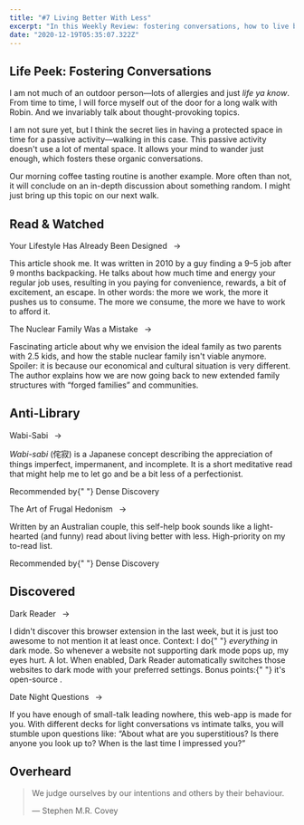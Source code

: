 ```yaml
---
title: "#7 Living Better With Less"
excerpt: "In this Weekly Review: fostering conversations, how to live better with less, a new anti-library section"
date: "2020-12-19T05:35:07.322Z"
---
```


## Life Peek: Fostering Conversations

I am not much of an outdoor person—lots of allergies and just _life ya know_. From time to time, I will force myself out of the door for a long walk with Robin. And we invariably talk about thought-provoking topics.

I am not sure yet, but I think the secret lies in having a protected space in time for a passive activity—walking in this case. This passive activity doesn't use a lot of mental space. It allows your mind to wander just enough, which fosters these organic conversations.

Our morning coffee tasting routine is another example. More often than not, it will conclude on an in-depth discussion about something random. I might just bring up this topic on our next walk.

## Read & Watched

<Flex>
  <Column size="1/3">
    <p>
      <Link href="https://www.raptitude.com/2010/07/your-lifestyle-has-already-been-designed">
        Your Lifestyle Has Already Been Designed
      </Link>
      &ensp;→
    </p>
  </Column>
  <Column size="2/3">
    <p>
      This article shook me. It was written in 2010 by a guy finding a 9–5 job
      after 9 months backpacking. He talks about how much time and energy your
      regular job uses, resulting in you paying for convenience, rewards, a bit
      of excitement, an escape. In other words: the more we work, the more it
      pushes us to consume. The more we consume, the more we have to work to
      afford it.
    </p>
  </Column>
</Flex>
<Flex>
  <Column size="1/3">
    <p>
      <Link href="https://www.theatlantic.com/magazine/archive/2020/03/the-nuclear-family-was-a-mistake">
        The Nuclear Family Was a Mistake
      </Link>
      &ensp;→
    </p>
  </Column>
  <Column size="2/3">
    <p>
      Fascinating article about why we envision the ideal family as two parents
      with 2.5 kids, and how the stable nuclear family isn't viable anymore.
      Spoiler: it is because our economical and cultural situation is very
      different. The author explains how we are now going back to new extended
      family structures with “forged families” and communities.
    </p>
  </Column>
</Flex>

## Anti-Library

<Flex>
  <Column size="1/3">
    <p>
      <Link href="https://bookshop.org/books/wabi-sabi-for-artists-designers-poets-philosophers/9780981484600/?utm_source=densediscovery&utm_medium=email&utm_campaign=newsletter-issue-118">
        Wabi-Sabi
      </Link>
      &ensp;→
    </p>
  </Column>
  <Column size="2/3">
    <p>
      <em>Wabi-sabi</em> (侘寂) is a Japanese concept describing the
      appreciation of things imperfect, impermanent, and incomplete. It is a
      short meditative read that might help me to let go and be a bit less of a
      perfectionist.
    </p>
    <p>
      Recommended by{" "}
      <Link href="https://www.densediscovery.com/issues/118/">
        Dense Discovery
      </Link>
    </p>
  </Column>
</Flex>
<Flex>
  <Column size="1/3">
    <p>
      <Link href="https://www.frugalhedonism.com/">
        The Art of Frugal Hedonism
      </Link>
      &ensp;→
    </p>
  </Column>
  <Column size="2/3">
    <p>
      Written by an Australian couple, this self-help book sounds like a
      light-hearted (and funny) read about living better with less.
      High-priority on my to-read list.
    </p>
    <p>
      Recommended by{" "}
      <Link href="https://www.densediscovery.com/issues/118/">
        Dense Discovery
      </Link>
    </p>
  </Column>
</Flex>

## Discovered

<Flex>
  <Column size="1/3">
    <p>
      <Link href="https://darkreader.org/">Dark Reader</Link>
      &ensp;→
    </p>
  </Column>
  <Column size="2/3">
    <p>
      I didn't discover this browser extension in the last week, but it is just
      too awesome to not mention it at least once. Context: I do{" "}
      <em>everything</em> in dark mode. So whenever a website not supporting
      dark mode pops up, my eyes hurt. A lot. When enabled, Dark Reader
      automatically switches those websites to dark mode with your preferred
      settings. Bonus points:{" "}
      <Link href="https://github.com/darkreader/darkreader">
        it's open-source
      </Link>
      .
    </p>
  </Column>
</Flex>
<Flex>
  <Column size="1/3">
    <p>
      <Link href="https://www.datenightquestions.com/">
        Date Night Questions
      </Link>
      &ensp;→
    </p>
  </Column>
  <Column size="2/3">
    <p>
      If you have enough of small-talk leading nowhere, this web-app is made for
      you. With different decks for light conversations vs intimate talks, you
      will stumble upon questions like: “About what are you superstitious? Is
      there anyone you look up to? When is the last time I impressed you?”
    </p>
  </Column>
</Flex>

## Overheard

> We judge ourselves by our intentions and others by their behaviour.
>
> — Stephen M.R. Covey
